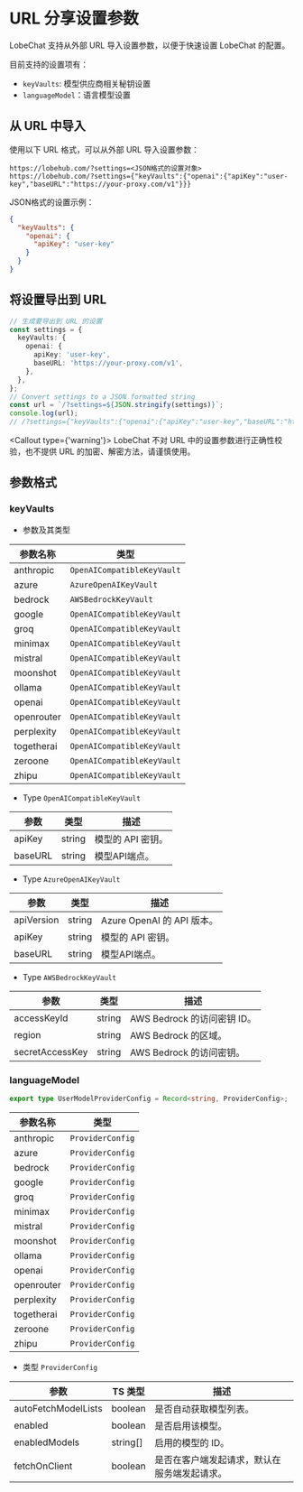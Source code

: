 # URL 分享设置参数

LobeChat 支持从外部 URL 导入设置参数，以便于快速设置 LobeChat 的配置。

目前支持的设置项有：

- `keyVaults`: 模型供应商相关秘钥设置
- `languageModel`：语言模型设置

## 从 URL 中导入

使用以下 URL 格式，可以从外部 URL 导入设置参数：

```plaintext
https://lobehub.com/?settings=<JSON格式的设置对象>
https://lobehub.com/?settings={"keyVaults":{"openai":{"apiKey":"user-key","baseURL":"https://your-proxy.com/v1"}}}
```

JSON格式的设置示例：

```json
{
  "keyVaults": {
    "openai": {
      "apiKey": "user-key"
    }
  }
}
```

## 将设置导出到 URL

```ts
// 生成要导出到 URL 的设置
const settings = {
  keyVaults: {
    openai: {
      apiKey: 'user-key',
      baseURL: 'https://your-proxy.com/v1',
    },
  },
};
// Convert settings to a JSON formatted string
const url = `/?settings=${JSON.stringify(settings)}`;
console.log(url);
// /?settings={"keyVaults":{"openai":{"apiKey":"user-key","baseURL":"https://your-proxy.com/v1"}}}
```

<Callout type={'warning'}>
  LobeChat 不对 URL 中的设置参数进行正确性校验，也不提供 URL 的加密、解密方法，请谨慎使用。
</Callout>

## 参数格式

### keyVaults

- 参数及其类型

| 参数名称   | 类型                     |
| ---------- | ------------------------ |
| anthropic  | `OpenAICompatibleKeyVault` |
| azure      | `AzureOpenAIKeyVault`      |
| bedrock    | `AWSBedrockKeyVault`       |
| google     | `OpenAICompatibleKeyVault` |
| groq       | `OpenAICompatibleKeyVault` |
| minimax    | `OpenAICompatibleKeyVault` |
| mistral    | `OpenAICompatibleKeyVault` |
| moonshot   | `OpenAICompatibleKeyVault` |
| ollama     | `OpenAICompatibleKeyVault` |
| openai     | `OpenAICompatibleKeyVault` |
| openrouter | `OpenAICompatibleKeyVault` |
| perplexity | `OpenAICompatibleKeyVault` |
| togetherai | `OpenAICompatibleKeyVault` |
| zeroone    | `OpenAICompatibleKeyVault` |
| zhipu      | `OpenAICompatibleKeyVault` |

- Type `OpenAICompatibleKeyVault`

| 参数    | 类型   | 描述              |
| ------- | ------ | ----------------- |
| apiKey  | string | 模型的 API 密钥。 |
| baseURL | string | 模型API端点。     |

- Type `AzureOpenAIKeyVault`

| 参数       | 类型   | 描述                       |
| ---------- | ------ | -------------------------- |
| apiVersion | string | Azure OpenAI 的 API 版本。 |
| apiKey     | string | 模型的 API 密钥。          |
| baseURL    | string | 模型API端点。              |

- Type `AWSBedrockKeyVault`

| 参数            | 类型   | 描述                        |
| --------------- | ------ | --------------------------- |
| accessKeyId     | string | AWS Bedrock 的访问密钥 ID。 |
| region          | string | AWS Bedrock 的区域。        |
| secretAccessKey | string | AWS Bedrock 的访问密钥。    |

### languageModel

```ts
export type UserModelProviderConfig = Record<string, ProviderConfig>;
```

| 参数名称   | 类型           |
| ---------- | -------------- |
| anthropic  | `ProviderConfig` |
| azure      | `ProviderConfig` |
| bedrock    | `ProviderConfig` |
| google     | `ProviderConfig` |
| groq       | `ProviderConfig` |
| minimax    | `ProviderConfig` |
| mistral    | `ProviderConfig` |
| moonshot   | `ProviderConfig` |
| ollama     | `ProviderConfig` |
| openai     | `ProviderConfig` |
| openrouter | `ProviderConfig` |
| perplexity | `ProviderConfig` |
| togetherai | `ProviderConfig` |
| zeroone    | `ProviderConfig` |
| zhipu      | `ProviderConfig` |

- 类型 `ProviderConfig`

| 参数                | TS 类型  | 描述                                         |
| ------------------- | -------- | -------------------------------------------- |
| autoFetchModelLists | boolean  | 是否自动获取模型列表。                       |
| enabled             | boolean  | 是否启用该模型。                             |
| enabledModels       | string[] | 启用的模型的 ID。                            |
| fetchOnClient       | boolean  | 是否在客户端发起请求，默认在服务端发起请求。 |
